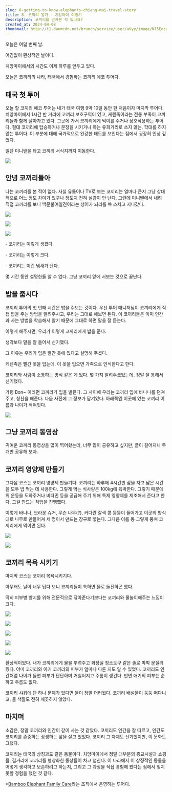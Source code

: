 ```yaml
---
slug: 8-getting-to-know-elephants-chiang-mai-travel-story
title: 8. 코끼리 알기 - 치앙마이 여행기
description: 코끼리를 만져본 적 있나요?
created_at: 2024-04-08
thumbnail: http://t1.daumcdn.net/brunch/service/user/aVyy/image/Nl5EoczytsGYiVZm57oZBDd1Dlc.HEIC
---
```


오늘은 여덟 번째 날.

어김없이 환상적인 날이다.

치앙마이에서의 시간도 이제 하루를 앞두고 있다.

오늘은 코끼리의 나라, 태국에서 경험하는 코끼리 에코 투어다.

## **태국 첫 투어**

오늘 할 코끼리 에코 투어는 내가 태국 여행 9박 10일 동안 한 처음이자 마지막 투어다. 치앙마이에서 1시간 반 거리에 코끼리 보호구역이
있고, 케렌족이라는 전통 부족이 코끼리들과 함께 살아가고 있다. 그곳에 가서 코끼리에게 먹이를 주거나 상호작용하는 투어다. 절대 코끼리에
탑승하거나 분장을 시키거나 하는 유희거리로 쓰지 않는, 학대를 하지 않는 투어다. 이 부분에 대해 국가적으로 완강한 태도를 보인다는 점에서
굉장히 인상 깊었다.

일단 미니밴을 타고 코끼리 서식지까지 이동한다.

![](http://t1.daumcdn.net/brunch/service/user/aVyy/image/cA3NwNeekDl6whQNeTo8y2vj2OM.HEIC)

## **안녕 코끼리들아**

나는 코끼리를 본 적이 없다. 사실 유튭이나 TV로 보는 코끼리는 얼마나 큰지 그냥 상대적으로 어느 정도 차이가 있구나 정도지 전혀 실감이
안 난다. 그런데 미니밴에서 내려 직접 코끼리를 보니 백문불여일견이라는 성어가 뇌리를 쓱 스치고 지나갔다.

![](http://t1.daumcdn.net/brunch/service/user/aVyy/image/XXWVtThDjq7jA-IhqtnY-wJgq7k.HEIC)

![](http://t1.daumcdn.net/brunch/service/user/aVyy/image/zaIn0RfqH5guNONtTm4uDQKAXuw.HEIC)

![](http://t1.daumcdn.net/brunch/service/user/aVyy/image/1vT1XA5os38GX8OUlJ7q2jpG8ik.HEIC)

\- 코끼리는 이렇게 생겼다.

\- 코끼리는 이렇게 크다.

\- 코끼리는 이런 냄새가 난다.

몇 시간 동안 설명한들 알 수 없다. 그냥 코끼리 앞에 서보는 것으로 끝난다.

## **밥을 줍시다**

코끼리 투어의 첫 번째 시간은 밥을 줘보는 것이다. 우선 투어 매니저님이 코끼리에게 직접 밥을 주는 방법을 알려주시고, 우리는 그대로 해보면
된다. 이 코끼리들은 이미 인간과 사는 방법을 학습해서 알기 때문에 그대로 하면 말을 잘 듣는다.

이렇게 해주시면, 우리가 이렇게 코끼리에게 밥을 준다.

생각보다 말을 잘 들어서 신기했다.

그 이유는 우리가 입은 빨간 옷에 있다고 설명해 주셨다.

케렌족은 빨간 옷을 입는데, 이 옷을 입으면 가족으로 인식한다고 한다.

코끼리와 사람이 소통하는 방식 같은 게 있다. 몇 가지 알려주셨었는데, 정말 잘 통해서 신기했다.

가령 Bon~ 이러면 코끼리가 입을 벌린다. 그 사이에 우리는 코끼리 입에 바나나를 던져주고, 칭찬을 해준다. 다음 사진에 그 정보가
담겨있다. 아래쪽엔 이곳에 있는 코끼리 이름과 나이가 적혀잇다.

![](http://t1.daumcdn.net/brunch/service/user/aVyy/image/ZHH9QJOs_t03IOG6R810EJ0NTmk.HEIC)

## **그냥 코끼리 동영상**

귀여운 코끼리 동영상을 많이 찍어왔는데, 너무 많이 공유하고 싶지만, 글이 길어지니 두 개만 공유해 보자.

## **코끼리 영양제 만들기**

그다음 코스는 코끼리 영양제 만들기다. 코끼리는 하루에 4시간만 잠을 자고 남은 시간을 모두 밥 먹는 데 사용한다. 그렇게 먹는 식사량은
100kg에 육박한다. 그렇기 때문에 위 운동을 도와주거나 비타민 등을 공급해 주기 위해 특제 영양제를 제조해서 준다고 한다. 그걸 만드는
작업을 진행했다.

이렇게 바나나, 브라운 슈거, 무슨 나무(?), 커다란 갈색 콩 등등이 들어가고 이곳의 방식대로 나무로 만들어져 세 명이서 만드는 장구로
빻는다. 그다음 이를 동 그렇게 뭉쳐 코끼리에게 먹이면 된다.

![](http://t1.daumcdn.net/brunch/service/user/aVyy/image/AjQoA4XNk06rcaP-MMxNMpYH_Lw.HEIC)

![](http://t1.daumcdn.net/brunch/service/user/aVyy/image/jS5l8Gb8p0KXLpCocAz8mHIBGKM.JPG)

## **코끼리 목욕 시키기**

마지막 코스는 코끼리 목욕시키기다.

아무래도 날이 너무 덥다 보니 코끼리들이 툭하면 물로 돌진하곤 했다.

딱히 피부병 방지를 위해 전문적으로 닦아준다기보다는 코끼리와 물놀이해주는 느낌이 크다.

![](http://t1.daumcdn.net/brunch/service/user/aVyy/image/UiOw32ckphb4caIKDHHV47sw8FM.JPG)

![](http://t1.daumcdn.net/brunch/service/user/aVyy/image/MisbLpTLQVTo4vK4rLx2APO8Jpw.HEIC)

![](http://t1.daumcdn.net/brunch/service/user/aVyy/image/T-p14RKcRrg6IC04L7YueiCFDaE.JPG)

![](http://t1.daumcdn.net/brunch/service/user/aVyy/image/WlhPi27CWnOVCReKosJz6yxd524.JPG)

![](http://t1.daumcdn.net/brunch/service/user/aVyy/image/s59DtumQQJDvsXD1LivQCwlwSjM.JPG)

환상적이었다. 내가 코끼리에게 물을 뿌려주고 화장실 청소도구 같은 솔로 박박 문질러줬다. 어미 코끼리와 아기 코끼리의 피부가 얼마나 다른
지도 알 수 있었다. 코끼리도 인간처럼 나이가 들면 피부가 단단하며 거칠어지고 주름이 생긴다. 반면 애기의 피부는 순하고 주름도 없다.

코끼리 샤워에 단 하나 문제가 있다면 물이 정말 더러웠다. 코끼리 배설물이 둥둥 떠다니고, 물 색깔도 전혀 깨끗하지 않았다.

## **마치며**

소감은, 정말 코끼리와 인간이 같이 사는 것 같았다. 코끼리도 인간을 잘 따르고, 인간도 코끼리를 존중하는 상생하는 삶을 살고 있었다.
코끼리 그 자체도 신기했지만, 이 문화도 그랬다.

코끼리는 태국의 상징과도 같은 동물이다. 치앙마이에서 정말 대부분의 종교시설과 쇼핑몰, 길거리에 코끼리를 형상화한 동상들이 차고 넘친다. 이
나라에서 이 상징적인 동물을 어떻게 생각하고 보존하려고 하는지, 그리고 그 과정을 직접 경험해 봤다는 점에서 잊지 못할 경험을 했던 것
같다.

\*[Bamboo Elephant Family Care](http://bambooelephantfamilycare.com/)라는 조직에서 운영하는 투어다.
